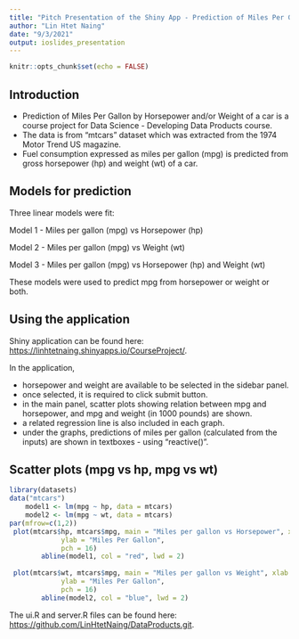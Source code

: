 ```yaml
---
title: "Pitch Presentation of the Shiny App - Prediction of Miles Per Gallon"
author: "Lin Htet Naing"
date: "9/3/2021"
output: ioslides_presentation
---
```


```r
knitr::opts_chunk$set(echo = FALSE)
```

## Introduction
- Prediction of Miles Per Gallon by Horsepower and/or Weight of a car is a course project for Data Science - Developing Data Products course.
- The data is from "mtcars" dataset which was extracted from the 1974 Motor Trend US magazine.
- Fuel consumption expressed as miles per gallon (mpg) is predicted from gross horsepower (hp) and weight (wt) of a car.

## Models for prediction
Three linear models were fit:

 Model 1 - Miles per gallon (mpg) vs Horsepower (hp)
 
 Model 2 - Miles per gallon (mpg) vs Weight (wt)
 
 Model 3 - Miles per gallon (mpg) vs Horsepower (hp) and Weight (wt)

These models were used to predict mpg from horsepower or weight or both. 

## Using the application
Shiny application can be found here: <https://linhtetnaing.shinyapps.io/CourseProject/>.

In the application,

- horsepower and weight are available to be selected in the sidebar panel.
- once selected, it is required to click submit button.
- in the main panel, scatter plots showing relation between mpg and horsepower, and mpg and weight (in 1000 pounds) are shown.
- a related regression line is also included in each graph.
- under the graphs, predictions of miles per gallon (calculated from the inputs) are shown in textboxes - using "reactive()".


## Scatter plots (mpg vs hp, mpg vs wt)
```r
library(datasets)
data("mtcars")
    model1 <- lm(mpg ~ hp, data = mtcars)
    model2 <- lm(mpg ~ wt, data = mtcars)
par(mfrow=c(1,2))
 plot(mtcars$hp, mtcars$mpg, main = "Miles per gallon vs Horsepower", xlab = "Horsepower",
             ylab = "Miles Per Gallon",
             pch = 16)
        abline(model1, col = "red", lwd = 2)
        
 plot(mtcars$wt, mtcars$mpg, main = "Miles per gallon vs Weight", xlab = "Weight (in 1000 pounds)",
             ylab = "Miles Per Gallon",
             pch = 16)
        abline(model2, col = "blue", lwd = 2)
```

The ui.R and server.R files can be found here:
<https://github.com/LinHtetNaing/DataProducts.git>.